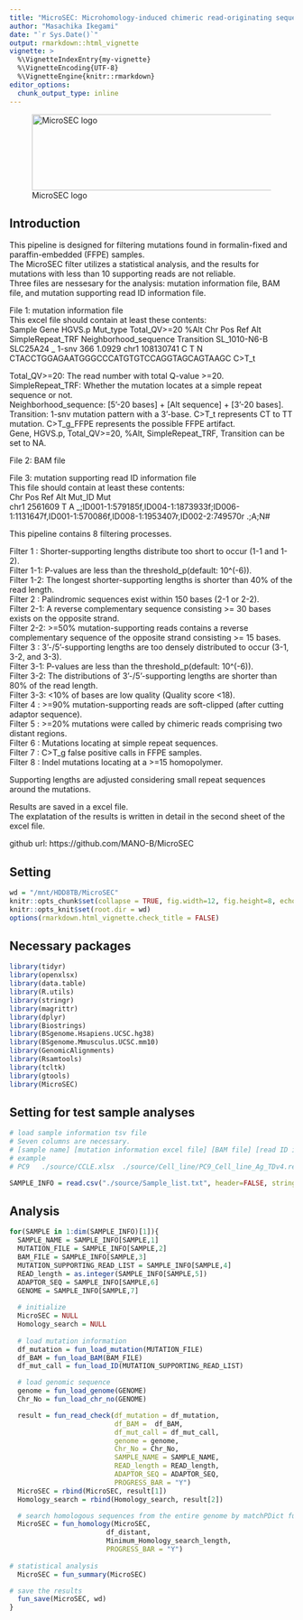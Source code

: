 ```yaml
---
title: "MicroSEC: Microhomology-induced chimeric read-originating sequence error cleaning pipeline for FFPE samples"
author: "Masachika Ikegami"
date: "`r Sys.Date()`"
output: rmarkdown::html_vignette
vignette: >
  %\VignetteIndexEntry{my-vignette}
  %\VignetteEncoding{UTF-8}
  %\VignetteEngine{knitr::rmarkdown}
editor_options: 
  chunk_output_type: inline
---
```


![MicroSEC logo](/mnt/HDD8TB/MicroSEC/MicroSEC_logo.png){#id .class width=720 height=135px}

## Introduction
This pipeline is designed for filtering mutations found in formalin-fixed and paraffin-embedded (FFPE) samples.  
The MicroSEC filter utilizes a statistical analysis, and the results for mutations with less than 10 supporting reads are not reliable.  
Three files are nessesary for the analysis: mutation information file, BAM file, and mutation supporting read ID information file.  
  
File 1: mutation information file  
This excel file should contain at least these contents:  
       Sample     Gene HGVS.p Mut_type Total_QV>=20   %Alt  Chr       Pos Ref Alt SimpleRepeat_TRF                     Neighborhood_sequence  Transition
 SL_1010-N6-B SLC25A24      _    1-snv          366 1.0929 chr1 108130741   C   T                N CTACCTGGAGAATGGGCCCATGTGTCCAGGTAGCAGTAAGC  C>T_t
  
Total_QV>=20: The read number with total Q-value >=20.  
SimpleRepeat_TRF: Whether the mutation locates at a simple repeat sequence or not.  
Neighborhood_sequence: [5'-20 bases] + [Alt sequence] + [3'-20 bases].  
Transition: 1-snv mutation pattern with a 3'-base. C>T_t represents CT to TT mutation. C>T_g_FFPE represents the possible FFPE artifact.  
Gene, HGVS.p, Total_QV>=20, %Alt, SimpleRepeat_TRF, Transition can be set to NA.
  
File 2: BAM file  
  
File 3: mutation supporting read ID information file  
This file should contain at least these contents:  
 Chr     Pos Ref Alt                                                                                                Mut_ID     Mut  
chr1 2561609   T   A  _;ID001-1:579185f,ID004-1:1873933f;ID006-1:1131647f,ID001-1:570086f,ID008-1:1953407r,ID002-2:749570r  .;A;N#  
  
This pipeline contains 8 filtering processes.  

Filter 1  : Shorter-supporting lengths distribute too short to occur (1-1 and 1-2).  
Filter 1-1: P-values are less than the threshold_p(default: 10^(-6)).  
Filter 1-2: The longest shorter-supporting lengths is shorter than 40% of the read length.  
Filter 2  : Palindromic sequences exist within 150 bases (2-1 or 2-2).  
Filter 2-1: A reverse complementary sequence consisting >= 30 bases exists on the opposite strand.  
Filter 2-2: >=50% mutation-supporting reads contains a reverse complementary sequence of the opposite strand consisting >= 15 bases.  
Filter 3  : 3’-/5’-supporting lengths are too densely distributed to occur (3-1, 3-2, and 3-3).  
Filter 3-1: P-values are less than the threshold_p(default: 10^(-6)).  
Filter 3-2: The distributions of 3’-/5’-supporting lengths are shorter than 80% of the read length.  
Filter 3-3: <10% of bases are low quality (Quality score <18).  
Filter 4  : >=90% mutation-supporting reads are soft-clipped (after cutting adaptor sequence).  
Filter 5  : >=20% mutations were called by chimeric reads comprising two distant regions.  
Filter 6  : Mutations locating at simple repeat sequences.  
Filter 7  : C>T_g false positive calls in FFPE samples.  
Filter 8  : Indel mutations locating at a >=15 homopolymer.  
 
Supporting lengths are adjusted considering small repeat sequences around the mutations.  
  
Results are saved in a excel file.  
The explatation of the results is written in detail in the second sheet of the excel file.  

github url: https://github.com/MANO-B/MicroSEC
  
## Setting
```r
wd = "/mnt/HDD8TB/MicroSEC"
knitr::opts_chunk$set(collapse = TRUE, fig.width=12, fig.height=8, echo=TRUE, warning=FALSE, message=TRUE, comment = "#>")
knitr::opts_knit$set(root.dir = wd)
options(rmarkdown.html_vignette.check_title = FALSE)
```

## Necessary packages
```r
library(tidyr)
library(openxlsx)
library(data.table)
library(R.utils)
library(stringr)
library(magrittr)
library(dplyr)
library(Biostrings)
library(BSgenome.Hsapiens.UCSC.hg38)
library(BSgenome.Mmusculus.UCSC.mm10)
library(GenomicAlignments)
library(Rsamtools)
library(tcltk)
library(gtools)
library(MicroSEC)
```

## Setting for test sample analyses
```r
# load sample information tsv file
# Seven columns are necessary.
# [sample name] [mutation information excel file] [BAM file] [read ID information directory] [read length] [adaptor sequence] [sample type: Human or Mouse]
# example
# PC9	./source/CCLE.xlsx	./source/Cell_line/PC9_Cell_line_Ag_TDv4.realigned.bam	./source/PC9_Cell_line	127	AGATCGGAAGAGC	Human

SAMPLE_INFO = read.csv("./source/Sample_list.txt", header=FALSE, stringsAsFactors=FALSE, sep="\t")[1,]
```


## Analysis
```r
for(SAMPLE in 1:dim(SAMPLE_INFO)[1]){
  SAMPLE_NAME = SAMPLE_INFO[SAMPLE,1]
  MUTATION_FILE = SAMPLE_INFO[SAMPLE,2]
  BAM_FILE = SAMPLE_INFO[SAMPLE,3]
  MUTATION_SUPPORTING_READ_LIST = SAMPLE_INFO[SAMPLE,4]
  READ_length = as.integer(SAMPLE_INFO[SAMPLE,5])
  ADAPTOR_SEQ = SAMPLE_INFO[SAMPLE,6]
  GENOME = SAMPLE_INFO[SAMPLE,7]
  
  # initialize
  MicroSEC = NULL
  Homology_search = NULL
  
  # load mutation information
  df_mutation = fun_load_mutation(MUTATION_FILE)
  df_BAM = fun_load_BAM(BAM_FILE)
  df_mut_call = fun_load_ID(MUTATION_SUPPORTING_READ_LIST)

  # load genomic sequence
  genome = fun_load_genome(GENOME)
  Chr_No = fun_load_chr_no(GENOME)

  result = fun_read_check(df_mutation = df_mutation,
                          df_BAM =  df_BAM,
                          df_mut_call = df_mut_call,
                          genome = genome,
                          Chr_No = Chr_No,
                          SAMPLE_NAME = SAMPLE_NAME,
                          READ_length = READ_length,
                          ADAPTOR_SEQ = ADAPTOR_SEQ,
                          PROGRESS_BAR = "Y")
  MicroSEC = rbind(MicroSEC, result[1])
  Homology_search = rbind(Homology_search, result[2])

  # search homologous sequences from the entire genome by matchPDict function
  MicroSEC = fun_homology(MicroSEC,
                        df_distant,
                        Minimum_Homology_search_length,
                        PROGRESS_BAR = "Y")
 
# statistical analysis
  MicroSEC = fun_summary(MicroSEC)

# save the results
  fun_save(MicroSEC, wd)
}

```

